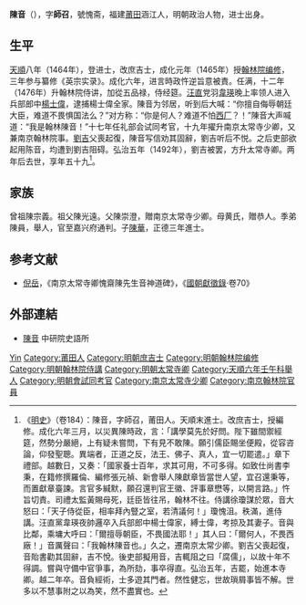 {{Otheruses|other=名为陈音的其他人物|陈音}}
{{明清人物信息框
| 姓名 = 陳音
| 原名 =
| 圖片名稱= 
| 圖片大小 =
| 圖片說明 = 
| 最高職務 =南京太常寺卿
| 國家 = 大明 
| 爵位 =
| 籍貫 = [[福建|福建]][[兴化府|兴化府]][[莆田縣|莆田縣]]
| 族裔 = 
| 字號 = 
| 諡號 =
| 出生日期 = 正統元年
| 出生地點 = 
| 逝世日期 = 弘治七年甲寅六月二十五日
| 逝世地點 =
| 墓葬 =
| 配偶 = 
| 親屬 = 子[[陳華_(正德戊辰進士)|陳華]]
| 出身 =
* 天順六年壬午科舉人
* 天順八年甲申科進士
| 經歷 =
| 著作 = 
}}
'''陳音'''（{{bd|1436年||1494年||Chen陳}}），字'''師召'''，號愧斋，福建[[莆田|莆田]]涵江人，明朝政治人物，进士出身。

== 生平 ==
[[天顺_(明朝)|天順]]八年（1464年），登进士，改庶吉士，成化元年（1465年）授[[翰林院|翰林院]][[编修|编修]]，三年参与纂修《英宗实录》。成化六年，进言時政忤逆旨意被責。任满，十二年（1476年）升翰林院侍讲，加從五品禄，侍经筵。[[汪直|汪直]]党羽[[韋瑛|韋瑛]]晚上率领人进入兵部郎中[[楊士偉|楊士偉]]，逮捕楊士偉全家。陳音为邻居，听到后大喊：“你擅自侮辱朝廷大臣，难道不畏惧国法么？”对方称：“你是何人？难道不怕[[西厂|西厂]]？！”陳音大声喊道：“我是翰林陳音！”十七年任礼部会试同考官，十九年擢升南京太常寺少卿，又兼南京翰林院事。[[劉吉|劉吉]]父喪起復，陳音写信劝其固辭，劉吉听后不悦。之后吏部欲起用陈音，均遭到劉吉阻碍。弘治五年（1492年），劉吉被罢，方升太常寺卿。两年后去世，享年五十九<ref>《[[明史|明史]]》（卷184）：陳音，字師召，莆田人。天順末進士。改庶吉士，授編修。成化六年三月，以災異陳時政，言：「講學莫先於好問。陛下雖間禦經筵，然勢分嚴絕，上有疑未嘗問，下有見不敢陳。願引儒臣賜坐便殿，從容咨論，仰發聖聰。異端者，正道之反，法王、佛子、真人，宜一切罷遣。」章下禮部。越數日，又奏：「國家養士百年，求其可用，不可多得。如致仕尚書李秉，在籍修撰羅倫、編修張元禎、新會舉人陳獻章皆當世人望，宜召還秉等，而置獻章臺諫。言官多緘默，願召還判官王徽、評事章懋等，以開言路。」忤旨切責。司禮太監黃賜母死，廷臣皆往吊，翰林不往。侍講徐瓊謀於眾，音大怒曰：「天子侍從臣，相率拜內豎之室，若清議何！」瓊愧沮。秩滿，進侍講。汪直黨韋瑛夜帥邏卒入兵部郎中楊士偉家，縛士偉，考掠及其妻子。音與比鄰，乘墉大呼曰：「爾擅辱朝臣，不畏國法耶！」其人曰：「爾何人，不畏西廠！」音厲聲曰：「我翰林陳音也。」久之，遷南京太常少卿。劉吉父喪起復，音貽書勸其固辭，吉不悅。後吏部擬用音，吉輒阻之曰「腐儒」，以故十年不得調。嘗與守備中官爭事，為所劾，事卒得直。弘治五年，吉罷，始進本寺卿。越二年卒。音負經術，士多遊其門者。然性健忘，世故瑣屑事皆不解。世多以不慧事附之以為笑，然不盡實也。</ref>。

==家族==
曾祖陳宗義。祖父陳光遠。父陳崇澄，贈南京太常寺少卿。母黄氏，贈恭人。季弟陳員，舉人，官至嘉兴府通判。子[[陳華_(正德戊辰進士)|陳華]]，正德三年進士。

== 参考文献 ==
{{wikisource|明史/卷184}}
{{Reflist}}
*[[倪岳|倪岳]]，《南京太常寺卿愧齋陳先生音神道碑》，《[[國朝獻徵錄|國朝獻徵錄]]·卷70》

== 外部連結 ==
* [http://archive.ihp.sinica.edu.tw/ttscgi/ttsquery?0:0:mctauac:NO%3DNO11419 陳音] {{Wayback|url=http://archive.ihp.sinica.edu.tw/ttscgi/ttsquery?0:0:mctauac:NO%3DNO11419 |date=20160304101225 }} 中研院史語所

{{天順八年甲申科殿試金榜}}

{{Authority control}}
{{DEFAULTSORT:Chen陳}}
[[Category:陈姓|Yin]]
[[Category:莆田人|Category:莆田人]]
[[Category:明朝庶吉士|Category:明朝庶吉士]]
[[Category:明朝翰林院编修|Category:明朝翰林院编修]]
[[Category:明朝翰林院侍講|Category:明朝翰林院侍講]]
[[Category:明朝太常寺卿|Category:明朝太常寺卿]]
[[Category:天順六年壬午科舉人|Category:天順六年壬午科舉人]]
[[Category:明朝會試同考官|Category:明朝會試同考官]]
[[Category:南京太常寺少卿|Category:南京太常寺少卿]]
[[Category:南京翰林院官員|Category:南京翰林院官員]]